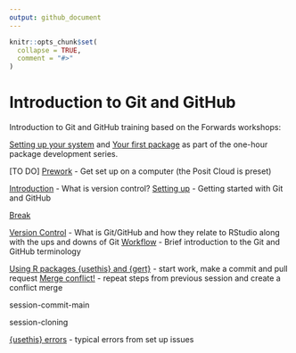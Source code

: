 ```yaml
---
output: github_document
---
```


<!-- README.md is generated from README.Rmd. Please edit that file -->

```r
knitr::opts_chunk$set(
  collapse = TRUE,
  comment = "#>"
)
```

# Introduction to Git and GitHub

<!-- badges: start -->
<!-- badges: end -->

Introduction to Git and GitHub training based on the Forwards workshops:

[Setting up your system](http://bit.ly/pkg-dev-2) and [Your first package](http://bit.ly/pkg-dev-3) as part of the one-hour package development series.

[TO DO]
[Prework](https://nhs-r-community.github.io/intro-git-github/session-prework.html#/title-slide) - Get set up on a computer (the Posit Cloud is preset)

[Introduction](https://nhs-r-community.github.io/intro-git-github/session-intro.html#/title-slide) - What is version control?
[Setting up](https://nhs-r-community.github.io/intro-git-github/session-setup.html#/title-slide) - Getting started with Git and GitHub

[Break](https://nhs-r-community.github.io/intro-git-github/session-break-slide.html#/title-slide)

[Version Control](https://nhs-r-community.github.io/intro-git-github/session-version-control.html#/title-slide) - What is Git/GitHub and how they relate to RStudio along with the ups and downs of Git
[Workflow](https://nhs-r-community.github.io/intro-git-github/session-version-workflow.html#/title-slide) - Brief introduction to the Git and GitHub terminology

[Using R packages {usethis} and {gert}](https://nhs-r-community.github.io/intro-git-github/session-usethis-gert.html#/title-slide) - start work, make a commit and pull request
[Merge conflict!](https://nhs-r-community.github.io/intro-git-github/session-conflict.html#/title-slide) - repeat steps from previous session and create a conflict merge

session-commit-main

session-cloning

[{usethis} errors](https://nhs-r-community.github.io/intro-git-github/session-usethis-errors.html#/title-slide) - typical errors from set up issues



